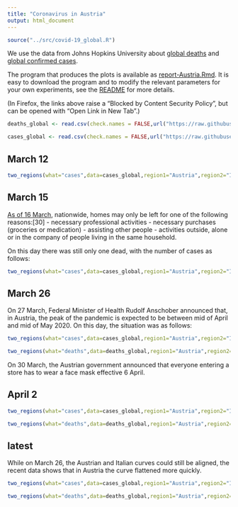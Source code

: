 ```yaml
---
title: "Coronavirus in Austria"
output: html_document
---
```


```r
source("../src/covid-19_global.R")
```

We use the data from Johns Hopkins University about [global deaths](https://github.com/CSSEGISandData/COVID-19/blob/master/csse_covid_19_data/csse_covid_19_time_series/time_series_covid19_deaths_global.csv)  and [global confirmed cases](https://github.com/CSSEGISandData/COVID-19/blob/master/csse_covid_19_data/csse_covid_19_time_series/time_series_covid19_confirmed_global.csv).

The program that produces the plots is available as [report-Austria.Rmd](https://github.com/alexhkurz/coronavirus-in-R/blob/master/reports/report-Austria.Rmd). It is easy to download the program and to modify the relevant parameters for your own experiments, see the [README](https://github.com/alexhkurz/coronavirus-in-R/) for more details.

(In Firefox, the links above raise a "Blocked by Content Security Policy", but can be opened with "Open Link in New Tab".)
    
```r
deaths_global <- read.csv(check.names = FALSE,url("https://raw.githubusercontent.com/CSSEGISandData/COVID-19/master/csse_covid_19_data/csse_covid_19_time_series/time_series_covid19_deaths_global.csv"))

cases_global <- read.csv(check.names = FALSE,url("https://raw.githubusercontent.com/CSSEGISandData/COVID-19/master/csse_covid_19_data/csse_covid_19_time_series/time_series_covid19_confirmed_global.csv"))
```

## March 12

```r
two_regions(what="cases",data=cases_global,region1="Austria",region2="Italy",last_day="3/12/20",range=12,lag=10)
```

## March 15

[As of 16 March](https://en.wikipedia.org/wiki/2020_coronavirus_pandemic_in_Austria), nationwide, homes may only be left for one of the following reasons:[30]
- necessary professional activities
- necessary purchases (groceries or medication)
- assisting other people
- activities outside, alone or in the company of people living in the same household.

On this day there was still only one dead, with the number of cases as follows:

```r
two_regions(what="cases",data=cases_global,region1="Austria",region2="Italy",last_day="3/15/20",range=14,lag=8) 
```

## March 26

On 27 March, Federal Minister of Health Rudolf Anschober announced that, in Austria, the peak of the pandemic is expected to be between mid of April and mid of May 2020. On this day, the situation was as follows:

```r
two_regions(what="cases",data=cases_global,region1="Austria",region2="Italy",last_day="3/26/20",lag=6)
```


```r
two_regions(what="deaths",data=deaths_global,region1="Austria",region2="Italy",last_day="3/26/20",lag=18)
```

On 30 March, the Austrian government announced that everyone entering a store has to wear a face mask effective 6 April.

## April 2

```r
two_regions(what="cases",data=cases_global,region1="Austria",region2="Italy",last_day="4/2/20",lag=7)
```

```r
two_regions(what="deaths",data=deaths_global,region1="Austria",region2="Italy",last_day="4/2/20",lag=20)
```

## latest

While on March 26, the Austrian and Italian curves could still be aligned, the recent data shows that in Austria the curve flattened more quickly.

```r
two_regions(what="cases",data=cases_global,region1="Austria",region2="Italy",lag=12)
```

```r
two_regions(what="deaths",data=deaths_global,region1="Austria",region2="Italy",lag=24)
```

